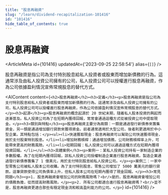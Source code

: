 ```yaml
---
title: "股息再融資"
slug: "/learn/dividend-recapitalization-101416"
id: "101416"
hide_table_of_contents: true
---
```



# 股息再融資

<ArticleMeta id={101416} updatedAt={'2023-09-25 22:58:54'} alias={`[]`} />
<div className='border-solid border-b border-t-0 my-4 border-[var(--ifm-color-gray-300)]' />

股息再融資是指公司為支付特別股息給私人投資者或股東而增加新債務的行為。這通常涉及由私人投資公司擁有的公司，私人投資公司可以授權進行股息再融資，作為公司依據盈利情況宣佈常規股息的替代方式。

<AIContent content={`<h2>股息再融資</h2><h3>定義</h3><p>股息再融資是指公司為支付特別股息給私人投資者或股東而增加新債務的行為。這通常涉及由私人投資公司擁有的公司，私人投資公司可以授權進行股息再融資，作為公司依據盈利情況宣佈常規股息的替代方式。</p><h3>起源</h3><p>股息再融資的概念起源於 20 世紀末期，隨着私人股本投資的興起而逐漸普及。私人投資公司為了在短期內獲得回報，常常會通過這種方式從被投資公司中提取現金。</p><h3>類別與特點</h3><p>股息再融資主要分為兩類：一類是通過發行新債券來籌集資金，另一類是通過增加銀行貸款來獲得資金。前者通常適用於大型公司，後者則更適用於中小型企業。其特點包括：</p><ul><li>快速獲取現金：股息再融資可以幫助公司快速獲得現金，用於支付股東特別股息。</li><li>增加財務槓桿：通過增加債務，公司財務槓桿率上升，可能帶來更高的財務風險。</li><li>短期回報：私人投資公司可以通過這種方式在短期內獲得投資回報。</li></ul><h3>具體案例</h3><p>案例一：某私人投資公司持有一家制造企業的多數股權。為了在短期內獲得回報，該私人投資公司授權制造企業進行股息再融資。製造企業通過發行新債券籌集了 1 億美元，用於支付特別股息給私人投資公司。</p><p>案例二：一家中型零售公司被私人股本公司收購。為了支付特別股息，零售公司增加了 5000 萬美元的銀行貸款。這筆貸款使得公司負債率上升，但私人股本公司在短期內獲得了現金回報。</p><h3>常見問題</h3><p>1. 股息再融資會增加公司的財務風險嗎？<br/>是的，股息再融資會增加公司的債務負擔，從而提高財務風險。</p><p>2. 所有公司都適合進行股息再融資嗎？<br/>並不是，股息再融資更適合那些有穩定現金流和較高盈利能力的公司。</p>`} id={101416} />
